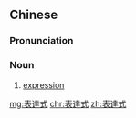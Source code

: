 {{also|表达式}}
==Chinese==
{{zh-forms|s=表达式|type=21}}

===Pronunciation===
{{zh-pron
|m=biǎodáshì
|cat=n
}}

===Noun===
{{zh-noun}}

# [[expression]] {{gloss|arrangement of symbols}}

{{zh-cat|Mathematics}}

[[mg:表達式]]
[[chr:表達式]]
[[zh:表達式]]